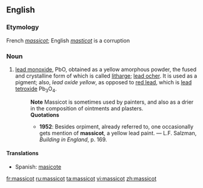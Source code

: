 ==English==

===Etymology===
French ''[[massicot]]''; English ''[[masticot]]'' is a corruption

===Noun===
{{en-noun|-}}
#{{chemistry}} [[lead monoxide]], PbO, obtained as a yellow amorphous powder, the fused and crystalline form of which is called [[litharge]]; [[lead ocher]].  It is used as a pigment; also, ''lead oxide yellow'', as opposed to [[red lead]], which is [[lead tetroxide]] Pb<sub>3</sub>O<sub>4</sub>.
#:'''Note''' Massicot is sometimes used by painters, and also as a drier in the composition of ointments and plasters.
#:'''Quotations'''
#:*'''1952''': Besides orpiment, already referred to, one occasionally gets mention of '''massicot''', a yellow lead paint. &mdash; L.F. Salzman, ''Building in England'', p. 169.

====Translations====
{{trans-top|lead monoxide}}
*Spanish: [[masicote]]
{{trans-mid}}
{{trans-bottom}}

[[fr:massicot]]
[[ru:massicot]]
[[ta:massicot]]
[[vi:massicot]]
[[zh:massicot]]